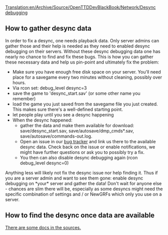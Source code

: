[[Translation:en/Archive/Source/OpenTTDDevBlackBook/Network/Desync debugging]]
== How to gather desync data ==

In order to fix a desync, one needs playback data. Only server admins can gather those and their help is needed as they need to enabled desync debugging on their servers. Without these desync debugging data one has nearly no chance to find and fix these bugs. This is how you can gather these necessary data and help us pin-point and ultimately fix the problem:

* Make sure you have enough free disk space on your server. You'll need place for a savegame every two minutes without cleaning, possibly over hours.
* Via rcon set: debug_level desync=3
* save the game to 'desync_start.sav' (or some other name you remember)
* load the game you just saved from the savegame file you just created. This makes sure there's a well-defined starting point.
* let people play until you see a desync happening
* When the desync happened:
** gather the data and make them available for download: save/desync_start.sav, save/autosave/dmp_cmds*.sav, save/autosave/commands-out.log.
** Open an issue in our [https://github.com/OpenTTD/OpenTTD/issues bug tracker] and link us there to the available desync data. Check back on the issue or enable notifications, we might have further questions or ask you to possibly try a fix.
** You then can also disable desync debugging again (rcon debug_level desync=0)

Anything less will likely not fix the desync issue nor help finding it. Thus if you are a server admin and want to see them gone: enable desync debugging on *your* server and gather the data! Don't wait for anyone else - chances are slim there will be, especially as some desyncs might need the specific combination of settings and / or NewGRFs which only you use on a server.

== How to find the desync once data are available ==

[https://github.com/OpenTTD/OpenTTD/blob/master/docs/desync.txt There are some docs in the sources.]